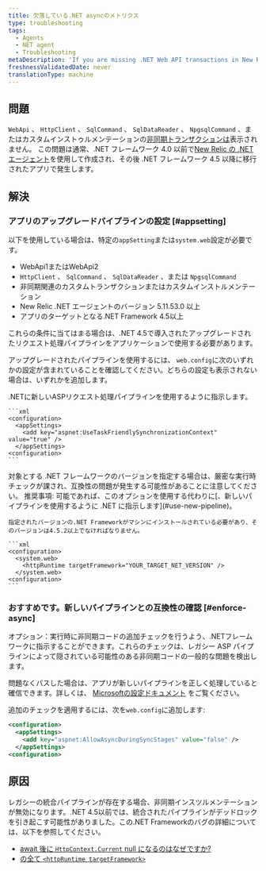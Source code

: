 ```yaml
---
title: 欠落している.NET asyncのメトリクス
type: troubleshooting
tags:
  - Agents
  - NET agent
  - Troubleshooting
metaDescription: 'If you are missing .NET Web API transactions in New Relic and your app targets .NET Framework 4.0, follow these procedures to apply a framework bug fix.'
freshnessValidatedDate: never
translationType: machine
---
```


## 問題

`WebApi` 、 `HttpClient` 、 `SqlCommand` 、 `SqlDataReader` 、 `NpgsqlCommand` 、またはカスタムインストゥルメンテーションの[非同期トランザクションは](/docs/agents/net-agent/additional-installation/async-support-net)表示されません。 この問題は通常、.NET フレームワーク 4.0 以前で[New Relic の .NET エージェント](/docs/agents/net-agent/getting-started/compatibility-requirements-net-framework-agent#net-version)を使用して作成され、その後 .NET フレームワーク 4.5 以降に移行されたアプリで発生します。

## 解決

### アプリのアップグレードパイプラインの設定 [#appsetting]

以下を使用している場合は、特定の`appSetting`または`system.web`設定が必要です。

* WebApi1またはWebApi2
* `HttpClient` 、 `SqlCommand` 、 `SqlDataReader` 、または `NpgsqlCommand`
* 非同期関連のカスタムトランザクションまたはカスタムインストルメンテーション
* New Relic .NET エージェントのバージョン 5.11.53.0 以上
* アプリのターゲットとなる.NET Framework 4.5以上

これらの条件に当てはまる場合は、.NET 4.5で導入されたアップグレードされたリクエスト処理パイプラインをアプリケーションで使用する必要があります。

アップグレードされたパイプラインを使用するには、 `web.config`に次のいずれかの設定が含まれていることを確認してください。どちらの設定も表示されない場合は、いずれかを追加します。

<CollapserGroup>
  <Collapser id="use-new-pipeline" title="推奨事項新しいパイプラインを使用するように.NETに伝える">
    .NETに新しいASPリクエスト処理パイプラインを使用するように指示します。

    ```xml
    <configuration>
      <appSettings>
        <add key="aspnet:UseTaskFriendlySynchronizationContext" value="true" />
      </appSettings>
    <configuration>
    ```
  </Collapser>

  <Collapser id="specify-target-framework" title="ターゲットフレームワークのバージョンを指定する">
    対象とする .NET フレームワークのバージョンを指定する場合は、厳密な実行時チェックが課され、互換性の問題が発生する可能性があることに注意してください。 推奨事項: 可能であれば、このオプションを使用する代わりに[、新しいパイプラインを使用するように .NET に指示します](#use-new-pipeline)。

    指定されたバージョンの.NET Frameworkがマシンにインストールされている必要があり、そのバージョンは4.5.2以上でなければなりません。

    ```xml
    <configuration>
      <system.web>
        <httpRuntime targetFramework="YOUR_TARGET_NET_VERSION" /> 
      </system.web>
    <configuration>
    ```
  </Collapser>
</CollapserGroup>

### おすすめです。新しいパイプラインとの互換性の確認 [#enforce-async]

オプション：実行時に非同期コードの追加チェックを行うよう、.NETフレームワークに指示することができます。これらのチェックは、レガシー ASP パイプラインによって隠されている可能性のある非同期コードの一般的な問題を検出します。

問題なくパスした場合は、アプリが新しいパイプラインを正しく処理していると確信できます。詳しくは、 [Microsoftの設定ドキュメント](https://msdn.microsoft.com/en-us/library/hh975440%28v=vs.120%29.aspx?f=255&MSPPError=-2147217396) をご覧ください。

追加のチェックを適用するには、次を`web.config`に追加します:

```xml
<configuration>
  <appSettings>
    <add key="aspnet:AllowAsyncDuringSyncStages" value="false" />
  </appSettings>
<configuration>
```

## 原因

レガシーの統合パイプラインが存在する場合、非同期インスツルメンテーションが無効になります。.NET 4.5以前では、統合されたパイプラインがデッドロックを引き起こす可能性がありました。この.NET Frameworkのバグの詳細については、以下を参照してください。

* [await 後に `HttpContext.Current` null になるのはなぜですか?](https://stackoverflow.com/questions/18383923/why-is-httpcontext-current-null-after-await)
* [の全て `<httpRuntime targetFramework>`](https://devblogs.microsoft.com/dotnet/all-about-httpruntime-targetframework/)